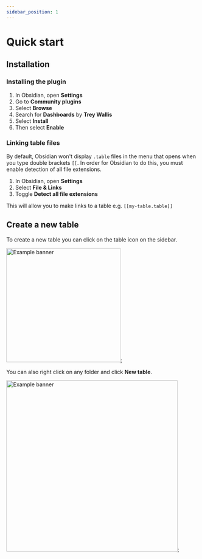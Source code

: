 ```yaml
---
sidebar_position: 1
---
```



# Quick start

## Installation

### Installing the plugin

1. In Obsidian, open **Settings**
2. Go to **Community plugins**
3. Select **Browse**
4. Search for **Dashboards** by **Trey Wallis**
5. Select **Install**
6. Then select **Enable**

### Linking table files

By default, Obsidian won't display `.table` files in the menu that opens when you type double brackets `[[`. In order for Obsidian to do this, you must enable detection of all file extensions.

1. In Obsidian, open **Settings**
2. Select **File & Links**
3. Toggle **Detect all file extensions**

This will allow you to make links to a table e.g. `[[my-table.table]]`

## Create a new table

To create a new table you can click on the table icon on the sidebar.

<img src={tableSidebarURL} alt="Example banner" width="300px" />;

You can also right click on any folder and click **New table**.

<img src={tableFolderURL} alt="Example banner" width="450px" />;
